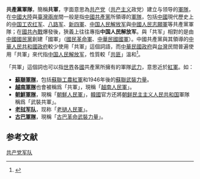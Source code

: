 '''共產黨軍隊'''，簡稱'''共軍'''，字面意思為[[共产党|共产党]]（[[共产主义|共产主义]]政党）建立与领导的[[軍隊|軍隊]]，在[[中國大陸|中國大陸]]與[[臺灣|臺灣]][[兩岸|兩岸]]間一般是指[[中國共產黨|中國共產黨]]所領導的[[軍隊|軍隊]]，包括[[中國|中國]]現代歷史上的[[中国工农红军|中国工农红军]]、[[八路军|八路军]]、[[國民革命軍新編第四軍|新四軍]]、[[中国人民解放军|中国人民解放军]]與[[中國人民志願軍|中國人民志願軍]]等共產黨軍隊；在[[第二次国共内战|國共內戰]]爆發後，狹義上往往專指'''中国人民解放军'''。與「共军」相對的是由[[中國國民黨|中國國民黨]]創建「國軍」（[[國民革命軍|國民革命軍]]、[[中華民國國軍|中華民國國軍]]）。中國共產黨與其領導的[[中華人民共和國政府|中華人民共和國政府]]較少使用「共軍」這個詞語，而[[中華民國政府|中華民國政府]]與[[台灣|台灣]]民間普遍使用「共軍」來代指[[中国人民解放军|中国人民解放军]]，性質較「[[对中国共产党的称谓|共匪]]」溫和<ref>{{Cite web |url=http://www.mnd.gov.tw/publish.aspx?cnid=480&p=45175 |title=No. 616 解讀共軍兵力規模 |publisher=[[中華民國國防部|中華民國國防部]] |deadurl=yes |archiveurl=https://web.archive.org/web/20140812051200/http://www.mnd.gov.tw/publish.aspx?cnid=480&p=45175 |archivedate=2014-08-12 |accessdate=2014-08-04 }}</ref>。

「共軍」這個詞也可以指[[世界|世界]]各[[國家|國]]共產黨所擁有的軍隊[[武力|武力]]，意思近於[[紅軍|紅軍]]。如：
* '''[[苏联军事史|蘇聯軍隊]]'''，包括[[蘇聯工農紅軍|蘇聯工農紅軍]]和1946年後的[[蘇聯武裝力量|蘇聯武裝力量]]。
* '''[[越南人民军|越南軍隊]]'''也會被稱爲「共軍」，現稱「[[越南人民軍|越南人民軍]]」。
* '''[[朝鲜人民军|朝鮮軍隊]]'''，現稱「[[朝鮮人民軍|朝鮮人民軍]]」，[[韓國|韓國]]官方还將[[朝鲜民主主义人民共和国|朝鲜民主主义人民共和国]]軍隊稱爲「武裝共軍」。
* '''[[老挝人民军|老挝军队]]'''，现称「[[老撾人民軍|老撾人民軍]]」。
* '''[[古巴革命武裝力量|古巴軍隊]]'''，現稱「[[古巴革命武裝力量|古巴革命武裝力量]]」。

==参考文献==
{{reflist}}
{{消歧义|cat=五字消歧义}}
[[Category:共产党军队|]]